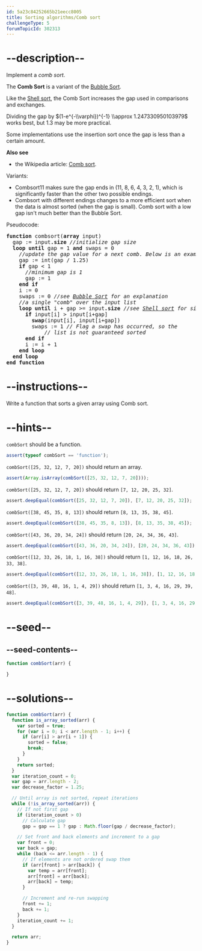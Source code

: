 ```yaml
---
id: 5a23c84252665b21eecc8005
title: Sorting algorithms/Comb sort
challengeType: 5
forumTopicId: 302313
---
```


# --description--

Implement a *comb sort*.

The **Comb Sort** is a variant of the [Bubble Sort](<https://rosettacode.org/wiki/Bubble Sort>).

Like the [Shell sort](<https://rosettacode.org/wiki/Shell sort>), the Comb Sort increases the gap used in comparisons and exchanges.

Dividing the gap by $(1-e^{-\\varphi})^{-1} \\approx 1.247330950103979$ works best, but 1.3 may be more practical.

Some implementations use the insertion sort once the gap is less than a certain amount.

**Also see**

<ul>
  <li>the Wikipedia article: <a href='https://en.wikipedia.org/wiki/Comb sort' target='_blank'>Comb sort</a>.</li>
</ul>

Variants:

<ul>
  <li>Combsort11 makes sure the gap ends in (11, 8, 6, 4, 3, 2, 1), which is significantly faster than the other two possible endings.</li>
  <li>Combsort with different endings changes to a more efficient sort when the data is almost sorted (when the gap is small). Comb sort with a low gap isn't much better than the Bubble Sort.</li>
</ul>

Pseudocode:

<pre><b>function</b> combsort(<b>array</b> input)
  gap := input<b>.size</b> <i>//initialize gap size</i>
  <b>loop until</b> gap = 1 <b>and</b> swaps = 0
    <i>//update the gap value for a next comb. Below is an example</i>
    gap := int(gap / 1.25)
    <b>if</b> gap &#x3C; 1 
      <i>//minimum gap is 1</i>
      gap := 1
    <b>end if</b>
    i := 0
    swaps := 0 <i>//see <a href='https://rosettacode.org/wiki/Sorting_algorithms/Bubble_sort' target='_blank'>Bubble Sort</a> for an explanation</i>
    <i>//a single "comb" over the input list</i>
    <b>loop until</b> i + gap >= input<b>.size</b> <i>//see <a href='https://rosettacode.org/wiki/Sorting_algorithms/Shell_sort' target='_blank'>Shell sort</a> for similar idea</i>
      <b>if</b> input[i] > input[i+gap]
        <b>swap</b>(input[i], input[i+gap])
        swaps := 1 <i>// Flag a swap has occurred, so the</i>
            <i>// list is not guaranteed sorted</i>
      <b>end if</b>
      i := i + 1
    <b>end loop</b>
  <b>end loop</b>
<b>end function</b>
</pre>

# --instructions--

Write a function that sorts a given array using Comb sort.

# --hints--

`combSort` should be a function.

```js
assert(typeof combSort == 'function');
```

`combSort([25, 32, 12, 7, 20])` should return an array.

```js
assert(Array.isArray(combSort([25, 32, 12, 7, 20])));
```

`combSort([25, 32, 12, 7, 20])` should return `[7, 12, 20, 25, 32]`.

```js
assert.deepEqual(combSort([25, 32, 12, 7, 20]), [7, 12, 20, 25, 32]);
```

`combSort([38, 45, 35, 8, 13])` should return `[8, 13, 35, 38, 45]`.

```js
assert.deepEqual(combSort([38, 45, 35, 8, 13]), [8, 13, 35, 38, 45]);
```

`combSort([43, 36, 20, 34, 24])` should return `[20, 24, 34, 36, 43]`.

```js
assert.deepEqual(combSort([43, 36, 20, 34, 24]), [20, 24, 34, 36, 43]);
```

`combSort([12, 33, 26, 18, 1, 16, 38])` should return `[1, 12, 16, 18, 26, 33, 38]`.

```js
assert.deepEqual(combSort([12, 33, 26, 18, 1, 16, 38]), [1, 12, 16, 18, 26, 33, 38]);
```

`combSort([3, 39, 48, 16, 1, 4, 29])` should return `[1, 3, 4, 16, 29, 39, 48]`.

```js
assert.deepEqual(combSort([3, 39, 48, 16, 1, 4, 29]), [1, 3, 4, 16, 29, 39, 48]);
```

# --seed--

## --seed-contents--

```js
function combSort(arr) {

}
```

# --solutions--

```js
function combSort(arr) {
  function is_array_sorted(arr) {
    var sorted = true;
    for (var i = 0; i < arr.length - 1; i++) {
      if (arr[i] > arr[i + 1]) {
        sorted = false;
        break;
      }
    }
    return sorted;
  }
  var iteration_count = 0;
  var gap = arr.length - 2;
  var decrease_factor = 1.25;

  // Until array is not sorted, repeat iterations
  while (!is_array_sorted(arr)) {
    // If not first gap
    if (iteration_count > 0)
      // Calculate gap
      gap = gap == 1 ? gap : Math.floor(gap / decrease_factor);

    // Set front and back elements and increment to a gap
    var front = 0;
    var back = gap;
    while (back <= arr.length - 1) {
      // If elements are not ordered swap them
      if (arr[front] > arr[back]) {
        var temp = arr[front];
        arr[front] = arr[back];
        arr[back] = temp;
      }

      // Increment and re-run swapping
      front += 1;
      back += 1;
    }
    iteration_count += 1;
  }

  return arr;
}
```
